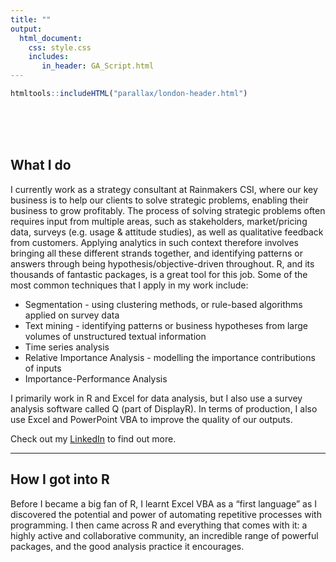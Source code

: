 ```yaml
---
title: ""
output: 
  html_document:
    css: style.css
    includes:
       in_header: GA_Script.html
---
```


```r
htmltools::includeHTML("parallax/london-header.html")
```

<br><br><br>
<div class="mycontent">

## What I do

I currently work as a strategy consultant at Rainmakers CSI, where our key business is to help our clients to solve strategic problems, enabling their business to grow profitably. The process of solving strategic problems often requires input from multiple areas, such as stakeholders, market/pricing data, surveys (e.g. usage & attitude studies), as well as qualitative feedback from customers. Applying analytics in such context therefore involves bringing all these different strands together, and identifying  patterns or answers through being hypothesis/objective-driven throughout. R, and its thousands of fantastic packages, is a great tool for this job. Some of the most common techniques that I apply in my work include:

* Segmentation - using clustering methods, or rule-based algorithms applied on survey data
* Text mining - identifying patterns or business hypotheses from large volumes of unstructured textual information
* Time series analysis
* Relative Importance Analysis - modelling the importance contributions of inputs
* Importance-Performance Analysis

I primarily work in R and Excel for data analysis, but I also use a survey analysis software called Q (part of DisplayR). In terms of production, I also use Excel and PowerPoint VBA to improve the quality of our outputs.

Check out my [LinkedIn](https://www.linkedin.com/in/martin-chan-tc/) to find out more.

---

## How I got into R

Before I became a big fan of R, I learnt Excel VBA as a  "first language" as I discovered the potential and power of automating repetitive processes with programming. I then came across R and everything that comes with it: a highly active and collaborative community, an incredible range of powerful packages, and the good analysis practice it encourages. 

</div>